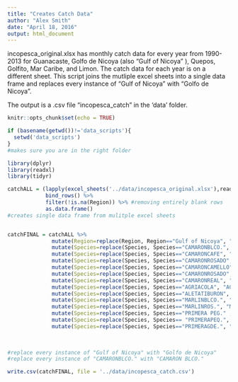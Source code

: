 ```yaml
---
title: "Creates Catch Data"
author: "Alex Smith"
date: "April 18, 2016"
output: html_document
---
```


incopesca_original.xlsx has monthly catch data for every year from 1990-2013 for Guanacaste, Golfo de Nicoya (also "Gulf of Nicoya" ), Quepos, Golfito, Mar Caribe, and Limon. The catch data for each year is on a different sheet. This script joins the mutliple excel sheets into a single data frame and replaces every instance of "Gulf of Nicoya" with "Golfo de Nicoya". 

The output is a .csv file "incopesca_catch" in the 'data' folder. 


```r
knitr::opts_chunk$set(echo = TRUE)

if (basename(getwd())!='data_scripts'){
  setwd('data_scripts')
}
#makes sure you are in the right folder

library(dplyr)
library(readxl) 
library(tidyr)
```

```r

catchALL = (lapply(excel_sheets('../data/incopesca_original.xlsx'),read_excel, path='../data/incopesca_original.xlsx' )) %>%
            bind_rows() %>%
            filter(!is.na(Region)) %>% #removing entirely blank rows
            as.data.frame()
#creates single data frame from mulitple excel sheets


catchFINAL = catchALL %>%
              mutate(Region=replace(Region, Region=="Gulf of Nicoya", "Golfo de Nicoya")) %>%
              mutate(Species=replace(Species, Species=="CAMARONBLCO.", "CAMARON BLCO.")) %>%
              mutate(Species=replace(Species, Species=="CAMARONCAFE", "CAMARON CAFE")) %>%
              mutate(Species=replace(Species, Species=="CAMARONROSADO", "CAMARON ROSADO"))%>% 
              mutate(Species=replace(Species, Species=="CAMARONCAMELLO", "CAMARON CAMELLO")) %>%
              mutate(Species=replace(Species, Species=="CAMARONROSADO", "CAMARON ROSADO"))%>% 
              mutate(Species=replace(Species, Species=="CAMARONREAL", "CAMARON REAL")) %>%
              mutate(Species=replace(Species, Species=="AGRIACOLA", "AGRIA COLA")) %>%
              mutate(Species=replace(Species, Species=="ALETATIBURON", "ALETA TIBURON"))%>% 
              mutate(Species=replace(Species, Species=="MARLINBLCO.", "MARLIN BLCO.")) %>%
              mutate(Species=replace(Species, Species=="MARLINROS.", "MARLIN ROS.")) %>%
              mutate(Species=replace(Species, Species=="PRIMERA PEG." , "PRIMERA PEQ.")) %>%
              mutate(Species=replace(Species, Species== "PRIMERAPEQ.", "PRIMERA PEQ.")) %>%
              mutate(Species=replace(Species, Species=="PRIMERAGDE.", "PRIMERA GDE.")) 
  
  

#replace every instance of "Gulf of Nicoya" with "Golfo de Nicoya"
#replace every instance of "CAMARONBLCO." with "CAMARON BLCO."

```

```r

write.csv(catchFINAL, file = '../data/incopesca_catch.csv')

```

